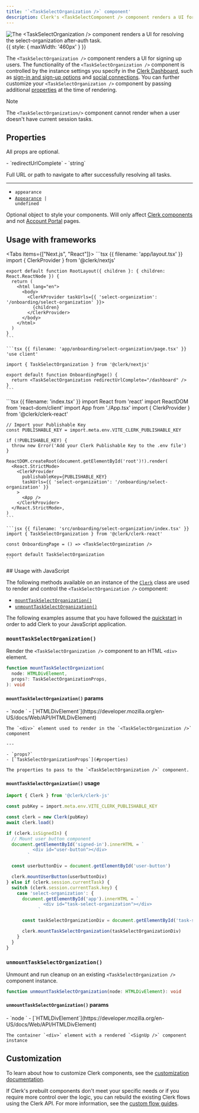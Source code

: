 ```yaml
---
title: '`<TaskSelectOrganization />` component'
description: Clerk's <TaskSelectComponent /> component renders a UI for resolving the `select-organization` after-auth task.
---
```


![The \<TaskSelectOrganization /> component renders a UI for resolving the `select-organization` after-auth task.](/docs/images/ui-components/sign-up.png){{ style: { maxWidth: '460px' } }}

The `<TaskSelectOrganization />` component renders a UI for signing up users. The functionality of the `<TaskSelectOrganization />` component is controlled by the instance settings you specify in the [Clerk Dashboard](https://dashboard.clerk.com), such as [sign-in and sign-up options](/docs/authentication/configuration/sign-up-sign-in-options) and [social connections](/docs/authentication/social-connections/oauth). You can further customize your `<TaskSelectOrganization />` component by passing additional [properties](#properties) at the time of rendering.

> [!NOTE]
> The `<TaskSelectOrganization/>` component cannot render when a user doesn't have current session tasks.

## Properties

All props are optional.

<Properties>
  - `redirectUrlComplete`
  - `string`

  Full URL or path to navigate to after successfully resolving all tasks.

  ---

  - `appearance`
  - <code>[Appearance](/docs/customization/overview) | undefined</code>

  Optional object to style your components. Will only affect [Clerk components](/docs/components/overview) and not [Account Portal](/docs/account-portal/overview) pages.
</Properties>

## Usage with frameworks

<Tabs items={["Next.js", "React"]}>
  <Tab>
    ```tsx {{ filename: 'app/layout.tsx' }}
    import { ClerkProvider } from '@clerk/nextjs'

    export default function RootLayout({ children }: { children: React.ReactNode }) {
      return (
        <html lang="en">
          <body>
            <ClerkProvider taskUrls={{ 'select-organization': '/onboarding/select-organization' }}>
              {children}
            </ClerkProvider>
          </body>
        </html>
      )
    }
    ```

    ```tsx {{ filename: 'app/onboarding/select-organization/page.tsx' }}
    'use client'

    import { TaskSelectOrganization } from '@clerk/nextjs'

    export default function OnboardingPage() {
      return <TaskSelectOrganization redirectUrlComplete="/dashboard" />
    }
    ```
  </Tab>

  <Tab>
    ```tsx {{ filename: 'index.tsx' }}
    import React from 'react'
    import ReactDOM from 'react-dom/client'
    import App from './App.tsx'
    import { ClerkProvider } from '@clerk/clerk-react'

    // Import your Publishable Key
    const PUBLISHABLE_KEY = import.meta.env.VITE_CLERK_PUBLISHABLE_KEY

    if (!PUBLISHABLE_KEY) {
      throw new Error('Add your Clerk Publishable Key to the .env file')
    }

    ReactDOM.createRoot(document.getElementById('root')!).render(
      <React.StrictMode>
        <ClerkProvider
          publishableKey={PUBLISHABLE_KEY}
          taskUrls={{ 'select-organization': '/onboarding/select-organization' }}
        >
          <App />
        </ClerkProvider>
      </React.StrictMode>,
    )
    ```

    ```jsx {{ filename: 'src/onboarding/select-organization/index.tsx' }}
    import { TaskSelectOrganization } from '@clerk/clerk-react'

    const OnboardingPage = () => <TaskSelectOrganization />

    export default TaskSelectOrganization
    ```
  </Tab>
</Tabs>

<If sdk="js-frontend">
  ## Usage with JavaScript

  The following methods available on an instance of the [`Clerk`](/docs/references/javascript/clerk) class are used to render and control the `<TaskSelectOrganization />` component:

  - [`mountTaskSelectOrganization()`](#mount-task-select-organization)
  - [`unmountTaskSelectOrganization()`](#unmount-task-select-organization)

  The following examples assume that you have followed the [quickstart](/docs/quickstarts/javascript) in order to add Clerk to your JavaScript application.

  ### `mountTaskSelectOrganization()`

  Render the `<TaskSelectOrganization />` component to an HTML `<div>` element.

  ```typescript
  function mountTaskSelectOrganization(
    node: HTMLDivElement,
    props?: TaskSelectOrganizationProps,
  ): void
  ```

  #### `mountTaskSelectOrganization()` params

  <Properties>
    - `node `
    - [`HTMLDivElement`](https://developer.mozilla.org/en-US/docs/Web/API/HTMLDivElement)

    The `<div>` element used to render in the `<TaskSelectOrganization />` component

    ---

    - `props?`
    - [`TaskSelectOrganizationProps`](#properties)

    The properties to pass to the `<TaskSelectOrganization />` component.
  </Properties>

  #### `mountTaskSelectOrganization()` usage

  ```typescript {{ filename: 'main.ts' }}
  import { Clerk } from '@clerk/clerk-js'

  const pubKey = import.meta.env.VITE_CLERK_PUBLISHABLE_KEY

  const clerk = new Clerk(pubKey)
  await clerk.load()

  if (clerk.isSignedIn) {
    // Mount user button component
    document.getElementById('signed-in').innerHTML = `
            <div id="user-button"></div>
          `

    const userbuttonDiv = document.getElementById('user-button')

    clerk.mountUserButton(userbuttonDiv)
  } else if (clerk.session.currentTask) {
    switch (clerk.session.currentTask.key) {
      case 'select-organization': {
        document.getElementById('app').innerHTML = `
                <div id="task-select-organization"></div>
              `

        const taskSelectOrganizationDiv = document.getElementById('task-select-organization')

        clerk.mountTaskSelectOrganization(taskSelectOrganizationDiv)
      }
    }
  }
  ```

  ### `unmountTaskSelectOrganization()`

  Unmount and run cleanup on an existing `<TaskSelectOrganization />` component instance.

  ```typescript
  function unmountTaskSelectOrganization(node: HTMLDivElement): void
  ```

  #### `unmountTaskSelectOrganization()` params

  <Properties>
    - `node `
    - [`HTMLDivElement`](https://developer.mozilla.org/en-US/docs/Web/API/HTMLDivElement)

    The container `<div>` element with a rendered `<SignUp />` component instance
  </Properties>
</If>

## Customization

To learn about how to customize Clerk components, see the [customization documentation](/docs/customization/overview).

If Clerk's prebuilt components don't meet your specific needs or if you require more control over the logic, you can rebuild the existing Clerk flows using the Clerk API. For more information, see the [custom flow guides](/docs/custom-flows/overview).

